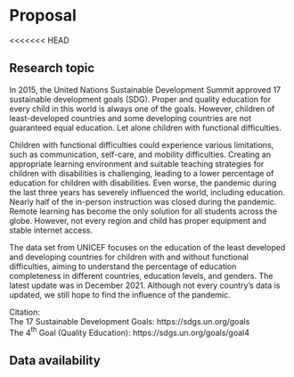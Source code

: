# Proposal
<<<<<<< HEAD
 
## Research topic  
In 2015, the United Nations Sustainable Development Summit approved 17 sustainable development goals (SDG). Proper and quality education for every child in this world is always one of the goals. However, children of least-developed countries and some developing countries are not guaranteed equal education. Let alone children with functional difficulties.  

Children with functional difficulties could experience various limitations, such as communication, self-care, and mobility difficulties. Creating an appropriate learning environment and suitable teaching strategies for children with disabilities is challenging, leading to a lower percentage of education for children with disabilities. Even worse, the pandemic during the last three years has severely influenced the world, including education. Nearly half of the in-person instruction was closed during the pandemic. Remote learning has become the only solution for all students across the globe. However, not every region and child has proper equipment and stable internet access.   
  
The data set from UNICEF focuses on the education of the least developed and developing countries for children with and without functional difficulties, aiming to understand the percentage of education completeness in different countries, education levels, and genders. The latest update was in December 2021. Although not every country’s data is updated, we still hope to find the influence of the pandemic.
  
Citation:  
The 17 Sustainable Development Goals: https://sdgs.un.org/goals  
The 4$^{\text{th}}$ Goal (Quality Education): https://sdgs.un.org/goals/goal4 
 

## Data availability

